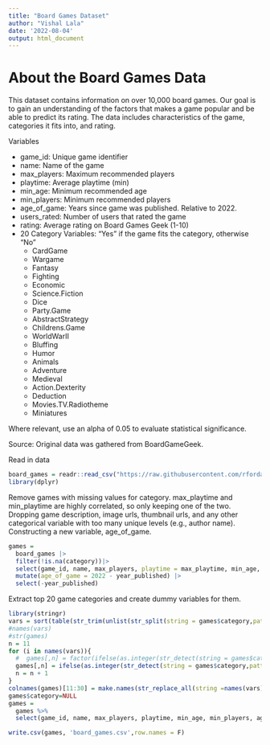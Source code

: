 ```yaml
---
title: "Board Games Dataset"
author: "Vishal Lala"
date: '2022-08-04'
output: html_document
---
```


# About the Board Games Data  
This dataset contains information on over 10,000 board games. Our goal is to gain an understanding of the factors that makes a game popular and be able to predict its rating. The data includes characteristics of the game, categories it fits into, and rating.  

Variables 

* game_id: Unique game identifier  
* name: Name of the game  
* max_players: Maximum recommended players  
* playtime: Average playtime (min)  
* min_age: Minimum recommended age  
* min_players: Minimum recommended players  
* age_of_game: Years since game was published. Relative to 2022.  
* users_rated: Number of users that rated the game  
* rating: Average rating on Board Games Geek (1-10)  
* 20 Category Variables: "Yes" if the game fits the category, otherwise "No"     
    + CardGame  
    + Wargame  
    + Fantasy  
    + Fighting  
    + Economic  
    + Science.Fiction  
    + Dice  
    + Party.Game   
    + AbstractStrategy  
    + Childrens.Game  
    + WorldWarII  
    + Bluffing  
    + Humor  
    + Animals  
    + Adventure  
    + Medieval  
    + Action.Dexterity   
    + Deduction  
    + Movies.TV.Radiotheme  
    + Miniatures  

Where relevant, use an alpha of 0.05 to evaluate statistical significance. 

Source: Original data was gathered from BoardGameGeek.  



Read in data
```r
board_games = readr::read_csv("https://raw.githubusercontent.com/rfordatascience/tidytuesday/master/data/2019/2019-03-12/board_games.csv")
library(dplyr)
```

Remove games with missing values for category. max_playtime and min_playtime are highly correlated, so only keeping one of the two. Dropping game description, image urls, thumbnail urls, and any other categorical variable with too many unique levels (e.g., author name). Constructing a new variable, age_of_game. 
```r
games = 
  board_games |>
  filter(!is.na(category))|>
  select(game_id, name, max_players, playtime = max_playtime, min_age, min_players, year_published, category, users_rated, rating = average_rating) |>
  mutate(age_of_game = 2022 - year_published) |>
  select(-year_published)
```

Extract top 20 game categories and create dummy variables for them. 
```r
library(stringr)
vars = sort(table(str_trim(unlist(str_split(string = games$category,pattern = ',')))),decreasing = T)[1:20]
#names(vars)
#str(games)
n = 11
for (i in names(vars)){
  #  games[,n] = factor(ifelse(as.integer(str_detect(string = games$category,pattern = i))==1,"Yes","No"),labels = c('Yes','No'),ordered = T)
  games[,n] = ifelse(as.integer(str_detect(string = games$category,pattern = i))==1,"Yes","No")
  n = n + 1
}
colnames(games)[11:30] = make.names(str_replace_all(string =names(vars), pattern = c("[:space:]*", "\\\'"),replacement = ''))
games$category=NULL
games = 
  games %>% 
  select(game_id, name, max_players, playtime, min_age, min_players, age_of_game, users_rated, rating, everything())
```
```r
write.csv(games, 'board_games.csv',row.names = F)

```


